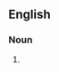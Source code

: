{{also|triglycérides}}

==English==

===Noun===
{{head|en|noun form}}

# {{plural of|en|triglyceride}}